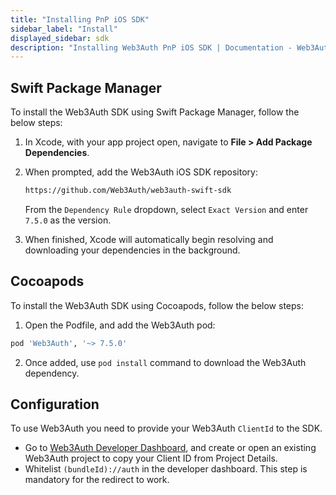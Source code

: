 ```yaml
---
title: "Installing PnP iOS SDK"
sidebar_label: "Install"
displayed_sidebar: sdk
description: "Installing Web3Auth PnP iOS SDK | Documentation - Web3Auth"
---
```


## Swift Package Manager

To install the Web3Auth SDK using Swift Package Manager, follow the below steps:

1. In Xcode, with your app project open, navigate to **File > Add Package Dependencies**.

2. When prompted, add the Web3Auth iOS SDK repository:

   ```sh
   https://github.com/Web3Auth/web3auth-swift-sdk
   ```

   From the `Dependency Rule` dropdown, select `Exact Version` and enter `7.5.0` as the version.

3. When finished, Xcode will automatically begin resolving and downloading your dependencies in the background.

## Cocoapods

To install the Web3Auth SDK using Cocoapods, follow the below steps:

1. Open the Podfile, and add the Web3Auth pod:

  ```sh
  pod 'Web3Auth', '~> 7.5.0'
  ```
2. Once added, use `pod install` command to download the Web3Auth dependency.

## Configuration

To use Web3Auth you need to provide your Web3Auth `ClientId` to the SDK.

- Go to [Web3Auth Developer Dashboard](https://dashboard.web3auth.io), and create or open an existing Web3Auth project to copy your Client ID from Project Details.
- Whitelist `(bundleId)://auth` in the developer dashboard. This step is mandatory for the redirect to work.
